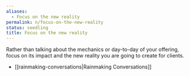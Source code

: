 ```yaml
---
aliases:
  - Focus on the new reality
permalink: n/focus-on-the-new-reality
status: seedling
title: Focus on the new reality
---
```

Rather than talking about the mechanics or day-to-day of your offering, focus on its impact and the new reality you are going to create for clients.

- [[rainmaking-conversations|Rainmaking Conversations]]
